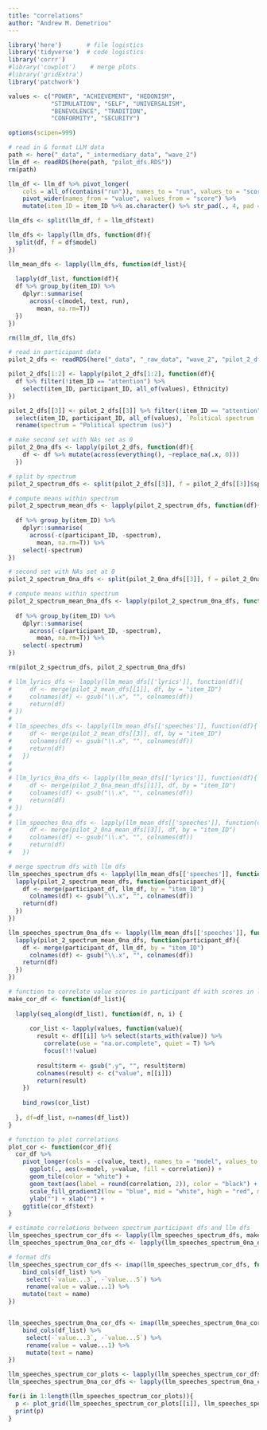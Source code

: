 ```yaml
---
title: "correlations"
author: "Andrew M. Demetriou"
---
```


```r
library('here')       # file logistics
library('tidyverse')  # code logistics
library('corrr')
#library('cowplot')    # merge plots
#library('gridExtra')
library('patchwork')

values <- c("POWER", "ACHIEVEMENT", "HEDONISM",  
            "STIMULATION", "SELF", "UNIVERSALISM", 
            "BENEVOLENCE", "TRADITION",  
            "CONFORMITY", "SECURITY")

options(scipen=999)
```

```r
# read in & format LLM data
path <- here("_data", "_intermediary_data", "wave_2")
llm_df <- readRDS(here(path, "pilot_dfs.RDS"))
rm(path)

llm_df <- llm_df %>% pivot_longer(
    cols = all_of(contains("run")), names_to = "run", values_to = "score") %>%
    pivot_wider(names_from = "value", values_from = "score") %>%
    mutate(item_ID = item_ID %>% as.character() %>% str_pad(., 4, pad = "0", side = "left"))

llm_dfs <- split(llm_df, f = llm_df$text)

llm_dfs <- lapply(llm_dfs, function(df){
  split(df, f = df$model)
})

llm_mean_dfs <- lapply(llm_dfs, function(df_list){
  
  lapply(df_list, function(df){
  df %>% group_by(item_ID) %>%
    dplyr::summarise(
      across(-c(model, text, run), 
        mean, na.rm=T))
  }) 
})

rm(llm_df, llm_dfs)
```


```r
# read in participant data
pilot_2_dfs <- readRDS(here("_data", "_raw_data", "wave_2", "pilot_2_dfs.RDS"))

pilot_2_dfs[1:2] <- lapply(pilot_2_dfs[1:2], function(df){
  df %>% filter(!item_ID == "attention") %>%
    select(item_ID, participant_ID, all_of(values), Ethnicity)
})

pilot_2_dfs[[3]] <- pilot_2_dfs[[3]] %>% filter(!item_ID == "attention") %>%
  select(item_ID, participant_ID, all_of(values), `Political spectrum (us)`) %>%
  rename(spectrum = "Political spectrum (us)")

# make second set with NAs set as 0
pilot_2_0na_dfs <- lapply(pilot_2_dfs, function(df){
    df <- df %>% mutate(across(everything(), ~replace_na(.x, 0)))
  })
```


```r
# split by spectrum
pilot_2_spectrum_dfs <- split(pilot_2_dfs[[3]], f = pilot_2_dfs[[3]]$spectrum)

# compute means within spectrum
pilot_2_spectrum_mean_dfs <- lapply(pilot_2_spectrum_dfs, function(df){
  
  df %>% group_by(item_ID) %>%
    dplyr::summarise(
      across(-c(participant_ID, -spectrum), 
        mean, na.rm=T)) %>%
    select(-spectrum)
})

# second set with NAs set at 0
pilot_2_spectrum_0na_dfs <- split(pilot_2_0na_dfs[[3]], f = pilot_2_0na_dfs[[3]]$spectrum)

# compute means within spectrum
pilot_2_spectrum_mean_0na_dfs <- lapply(pilot_2_spectrum_0na_dfs, function(df){
  
  df %>% group_by(item_ID) %>%
    dplyr::summarise(
      across(-c(participant_ID, -spectrum), 
        mean, na.rm=T)) %>%
    select(-spectrum)
})

rm(pilot_2_spectrum_dfs, pilot_2_spectrum_0na_dfs)
```


```r
# llm_lyrics_dfs <- lapply(llm_mean_dfs[['lyrics']], function(df){
#     df <- merge(pilot_2_mean_dfs[[1]], df, by = "item_ID")
#     colnames(df) <- gsub("\\.x", "", colnames(df))
#     return(df)  
# })
# 
# llm_speeches_dfs <- lapply(llm_mean_dfs[['speeches']], function(df){
#     df <- merge(pilot_2_mean_dfs[[3]], df, by = "item_ID")
#     colnames(df) <- gsub("\\.x", "", colnames(df))
#     return(df)
#   })
# 
# 
# llm_lyrics_0na_dfs <- lapply(llm_mean_dfs[['lyrics']], function(df){
#     df <- merge(pilot_2_0na_mean_dfs[[1]], df, by = "item_ID")
#     colnames(df) <- gsub("\\.x", "", colnames(df))
#     return(df)  
# })
# 
# llm_speeches_0na_dfs <- lapply(llm_mean_dfs[['speeches']], function(df){
#     df <- merge(pilot_2_0na_mean_dfs[[3]], df, by = "item_ID")
#     colnames(df) <- gsub("\\.x", "", colnames(df))
#     return(df)
#   })
```

```r
# merge spectrum dfs with llm dfs
llm_speeches_spectrum_dfs <- lapply(llm_mean_dfs[['speeches']], function(llm_df){
  lapply(pilot_2_spectrum_mean_dfs, function(participant_df){
    df <- merge(participant_df, llm_df, by = "item_ID")
      colnames(df) <- gsub("\\.x", "", colnames(df))
    return(df)
  })
})

llm_speeches_spectrum_0na_dfs <- lapply(llm_mean_dfs[['speeches']], function(llm_df){
  lapply(pilot_2_spectrum_mean_0na_dfs, function(participant_df){
    df <- merge(participant_df, llm_df, by = "item_ID")
      colnames(df) <- gsub("\\.x", "", colnames(df))
    return(df)
  })
})
```


```r
# function to correlate value scores in participant df with scores in llm df
make_cor_df <- function(df_list){
  
  lapply(seq_along(df_list), function(df, n, i) {
  
      cor_list <- lapply(values, function(value){
        result <- df[[i]] %>% select(starts_with(value)) %>%
          correlate(use = "na.or.complete", quiet = T) %>%
          focus(!!!value)
  
        result$term <- gsub(".y", "", result$term)
        colnames(result) <- c("value", n[[i]])
        return(result)
    })
  
    bind_rows(cor_list)
  
  }, df=df_list, n=names(df_list))
}
```

```r
# function to plot correlations
plot_cor <- function(cor_df){
  cor_df %>%
    pivot_longer(cols = -c(value, text), names_to = "model", values_to = "correlation") %>%
      ggplot(., aes(x=model, y=value, fill = correlation)) +
      geom_tile(color = "white") +
      geom_text(aes(label = round(correlation, 2)), color = "black") +
      scale_fill_gradient2(low = "blue", mid = "white", high = "red", midpoint = 0) +
      ylab("") + xlab("") +
    ggtitle(cor_df$text)
}
```

```r
# estimate correlations between spectrum participant dfs and llm dfs
llm_speeches_spectrum_cor_dfs <- lapply(llm_speeches_spectrum_dfs, make_cor_df)
llm_speeches_spectrum_0na_cor_dfs <- lapply(llm_speeches_spectrum_0na_dfs, make_cor_df)

# format dfs
llm_speeches_spectrum_cor_dfs <- imap(llm_speeches_spectrum_cor_dfs, function(df_list, name){
    bind_cols(df_list) %>%
     select(-`value...3`, -`value...5`) %>%
     rename(value = value...1) %>%
    mutate(text = name)
})


llm_speeches_spectrum_0na_cor_dfs <- imap(llm_speeches_spectrum_0na_cor_dfs, function(df_list, name){
    bind_cols(df_list) %>%
     select(-`value...3`, -`value...5`) %>%
     rename(value = value...1) %>%
     mutate(text = name)
})
```

```r
llm_speeches_spectrum_cor_plots <- lapply(llm_speeches_spectrum_cor_dfs, plot_cor)
llm_speeches_spectrum_0na_cor_dfs <- lapply(llm_speeches_spectrum_0na_cor_dfs, plot_cor)

for(i in 1:length(llm_speeches_spectrum_cor_plots)){
  p <- plot_grid(llm_speeches_spectrum_cor_plots[[i]], llm_speeches_spectrum_0na_cor_dfs[[i]], ncol = 1)
  print(p)
}
```

